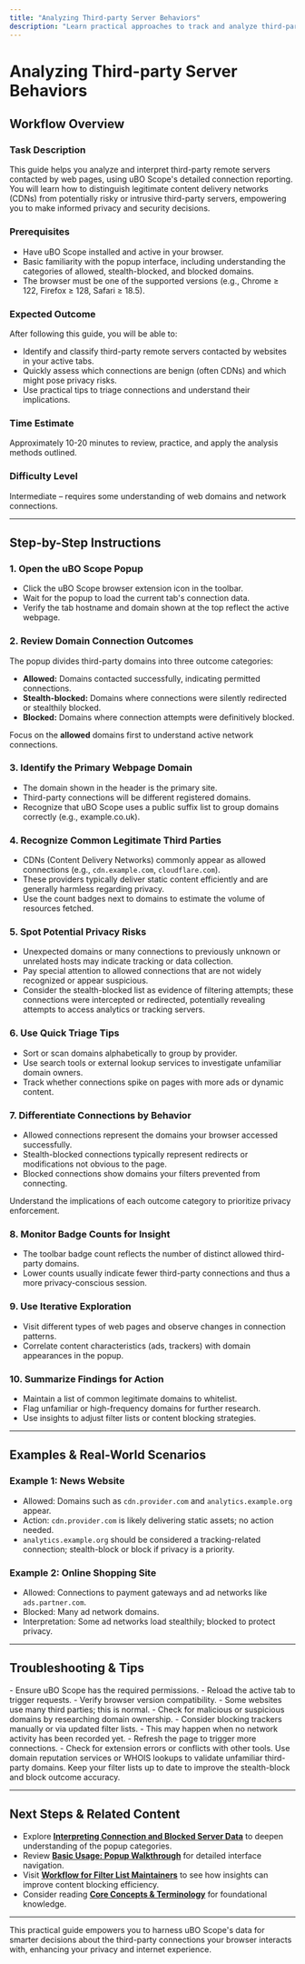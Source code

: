 ```yaml
---
title: "Analyzing Third-party Server Behaviors"
description: "Learn practical approaches to track and analyze third-party remote servers contacted by web pages—identify which servers are legitimate CDNs and which represent privacy risks. Includes tips for quick threat triage and context on interpreting server types."
---
```


# Analyzing Third-party Server Behaviors

## Workflow Overview

### Task Description
This guide helps you analyze and interpret third-party remote servers contacted by web pages, using uBO Scope's detailed connection reporting. You will learn how to distinguish legitimate content delivery networks (CDNs) from potentially risky or intrusive third-party servers, empowering you to make informed privacy and security decisions.

### Prerequisites
- Have uBO Scope installed and active in your browser.
- Basic familiarity with the popup interface, including understanding the categories of allowed, stealth-blocked, and blocked domains.
- The browser must be one of the supported versions (e.g., Chrome ≥ 122, Firefox ≥ 128, Safari ≥ 18.5).

### Expected Outcome
After following this guide, you will be able to:
- Identify and classify third-party remote servers contacted by websites in your active tabs.
- Quickly assess which connections are benign (often CDNs) and which might pose privacy risks.
- Use practical tips to triage connections and understand their implications.

### Time Estimate
Approximately 10-20 minutes to review, practice, and apply the analysis methods outlined.

### Difficulty Level
Intermediate – requires some understanding of web domains and network connections.

---

## Step-by-Step Instructions

### 1. Open the uBO Scope Popup
- Click the uBO Scope browser extension icon in the toolbar.
- Wait for the popup to load the current tab's connection data.
- Verify the tab hostname and domain shown at the top reflect the active webpage.

### 2. Review Domain Connection Outcomes
The popup divides third-party domains into three outcome categories:

- **Allowed:** Domains contacted successfully, indicating permitted connections.
- **Stealth-blocked:** Domains where connections were silently redirected or stealthily blocked.
- **Blocked:** Domains where connection attempts were definitively blocked.

Focus on the **allowed** domains first to understand active network connections.

### 3. Identify the Primary Webpage Domain
- The domain shown in the header is the primary site.
- Third-party connections will be different registered domains.
- Recognize that uBO Scope uses a public suffix list to group domains correctly (e.g., example.co.uk).

### 4. Recognize Common Legitimate Third Parties
- CDNs (Content Delivery Networks) commonly appear as allowed connections (e.g., `cdn.example.com`, `cloudflare.com`).
- These providers typically deliver static content efficiently and are generally harmless regarding privacy.
- Use the count badges next to domains to estimate the volume of resources fetched.

### 5. Spot Potential Privacy Risks
- Unexpected domains or many connections to previously unknown or unrelated hosts may indicate tracking or data collection.
- Pay special attention to allowed connections that are not widely recognized or appear suspicious.
- Consider the stealth-blocked list as evidence of filtering attempts; these connections were intercepted or redirected, potentially revealing attempts to access analytics or tracking servers.

### 6. Use Quick Triage Tips
- Sort or scan domains alphabetically to group by provider.
- Use search tools or external lookup services to investigate unfamiliar domain owners.
- Track whether connections spike on pages with more ads or dynamic content.

### 7. Differentiate Connections by Behavior
- Allowed connections represent the domains your browser accessed successfully.
- Stealth-blocked connections typically represent redirects or modifications not obvious to the page.
- Blocked connections show domains your filters prevented from connecting.

Understand the implications of each outcome category to prioritize privacy enforcement.

### 8. Monitor Badge Counts for Insight
- The toolbar badge count reflects the number of distinct allowed third-party domains.
- Lower counts usually indicate fewer third-party connections and thus a more privacy-conscious session.

### 9. Use Iterative Exploration
- Visit different types of web pages and observe changes in connection patterns.
- Correlate content characteristics (ads, trackers) with domain appearances in the popup.

### 10. Summarize Findings for Action
- Maintain a list of common legitimate domains to whitelist.
- Flag unfamiliar or high-frequency domains for further research.
- Use insights to adjust filter lists or content blocking strategies.

---

## Examples & Real-World Scenarios

### Example 1: News Website
- Allowed: Domains such as `cdn.provider.com` and `analytics.example.org` appear.
- Action: `cdn.provider.com` is likely delivering static assets; no action needed.
- `analytics.example.org` should be considered a tracking-related connection; stealth-block or block if privacy is a priority.

### Example 2: Online Shopping Site
- Allowed: Connections to payment gateways and ad networks like `ads.partner.com`.
- Blocked: Many ad network domains.
- Interpretation: Some ad networks load stealthily; blocked to protect privacy.

---

## Troubleshooting & Tips

<AccordionGroup title="Common Issues and Resolutions">
<Accordion title="No Domains Displayed in Popup">
- Ensure uBO Scope has the required permissions.
- Reload the active tab to trigger requests.
- Verify browser version compatibility.
</Accordion>
<Accordion title="Unexpected High Number of Allowed Domains">
- Some websites use many third parties; this is normal.
- Check for malicious or suspicious domains by researching domain ownership.
- Consider blocking trackers manually or via updated filter lists.
</Accordion>
<Accordion title="Popup Shows 'NO DATA' or Unknown Hostnames">
- This may happen when no network activity has been recorded yet.
- Refresh the page to trigger more connections.
- Check for extension errors or conflicts with other tools.
</Accordion>
</AccordionGroup>

<Tip>
Use domain reputation services or WHOIS lookups to validate unfamiliar third-party domains.
</Tip>

<Tip>
Keep your filter lists up to date to improve the stealth-block and block outcome accuracy.
</Tip>

---

## Next Steps & Related Content

- Explore **[Interpreting Connection and Blocked Server Data](/guides/getting-started-essentials/interpreting-connection-data)** to deepen understanding of the popup categories.
- Review **[Basic Usage: Popup Walkthrough](/guides/getting-started-essentials/basic-usage-popup-walkthrough)** for detailed interface navigation.
- Visit **[Workflow for Filter List Maintainers](/guides/advanced-scenarios-best-practices/filter-list-maintainers-workflow)** to see how insights can improve content blocking efficiency.
- Consider reading **[Core Concepts & Terminology](/overview/concepts-architecture/core-concepts-terminology)** for foundational knowledge.

---

This practical guide empowers you to harness uBO Scope's data for smarter decisions about the third-party connections your browser interacts with, enhancing your privacy and internet experience.
